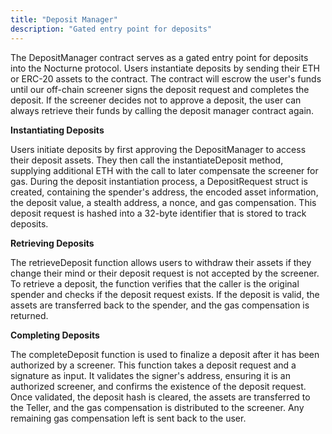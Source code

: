 ```yaml
---
title: "Deposit Manager"
description: "Gated entry point for deposits"
---
```


The DepositManager contract serves as a gated entry point for deposits into the Nocturne protocol. Users instantiate deposits by sending their ETH or ERC-20 assets to the contract. The contract will escrow the user's funds until our off-chain screener signs the deposit request and completes the deposit. If the screener decides not to approve a deposit, the user can always retrieve their funds by calling the deposit manager contract again.

**Instantiating Deposits**

Users initiate deposits by first approving the DepositManager to access their deposit assets. They then call the instantiateDeposit method, supplying additional ETH with the call to later compensate the screener for gas. During the deposit instantiation process, a DepositRequest struct is created, containing the spender's address, the encoded asset information, the deposit value, a stealth address, a nonce, and gas compensation. This deposit request is hashed into a 32-byte identifier that is stored to track deposits.

**Retrieving Deposits**

The retrieveDeposit function allows users to withdraw their assets if they change their mind or their deposit request is not accepted by the screener. To retrieve a deposit, the function verifies that the caller is the original spender and checks if the deposit request exists. If the deposit is valid, the assets are transferred back to the spender, and the gas compensation is returned.

**Completing Deposits**

The completeDeposit function is used to finalize a deposit after it has been authorized by a screener. This function takes a deposit request and a signature as input. It validates the signer's address, ensuring it is an authorized screener, and confirms the existence of the deposit request. Once validated, the deposit hash is cleared, the assets are transferred to the Teller, and the gas compensation is distributed to the screener. Any remaining gas compensation left is sent back to the user.